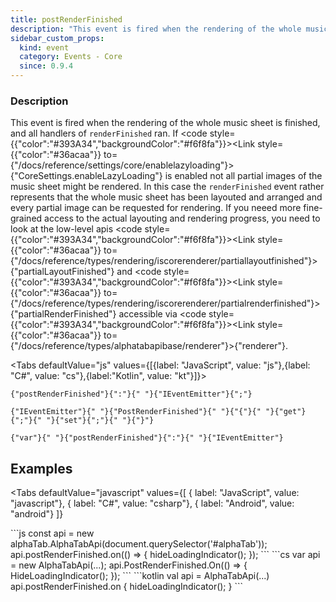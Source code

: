 ```yaml
---
title: postRenderFinished
description: "This event is fired when the rendering of the whole music sheet is finished, and all handlers of `renderFinished` ran."
sidebar_custom_props:
  kind: event
  category: Events - Core
  since: 0.9.4
---
```



<SinceBadge since="0.9.4" />

### Description
This event is fired when the rendering of the whole music sheet is finished, and all handlers of `renderFinished` ran. If <code style={{"color":"#393A34","backgroundColor":"#f6f8fa"}}><Link style={{"color":"#36acaa"}} to={"/docs/reference/settings/core/enablelazyloading"}>{"CoreSettings.enableLazyLoading"}</Link></code> is enabled not all partial images of the music sheet might be rendered.
In this case the `renderFinished` event rather represents that the whole music sheet has been layouted and arranged
and every partial image can be requested for rendering. If you neeed more fine-grained access
to the actual layouting and rendering progress, you need to look at the low-level apis <code style={{"color":"#393A34","backgroundColor":"#f6f8fa"}}><Link style={{"color":"#36acaa"}} to={"/docs/reference/types/rendering/iscorerenderer/partiallayoutfinished"}>{"partialLayoutFinished"}</Link></code> and
<code style={{"color":"#393A34","backgroundColor":"#f6f8fa"}}><Link style={{"color":"#36acaa"}} to={"/docs/reference/types/rendering/iscorerenderer/partialrenderfinished"}>{"partialRenderFinished"}</Link></code> accessible via <code style={{"color":"#393A34","backgroundColor":"#f6f8fa"}}><Link style={{"color":"#36acaa"}} to={"/docs/reference/types/alphatabapibase/renderer"}>{"renderer"}</Link></code>.

<Tabs defaultValue="js" values={[{label: "JavaScript", value: "js"},{label: "C#", value: "cs"},{label:"Kotlin", value: "kt"}]}>
<TabItem value="js">
<div className="codeBlockContainer"><div className="codeBlockContent"><pre className="codeBlock"><code className="codeBlockLines" style={{"color":"#393A34","backgroundColor":"#f6f8fa"}}><span style={{"color":"#36acaa"}}>{"postRenderFinished"}</span><span style={{"color":"#393A34"}}>{":"}</span><span style={{"color":"#393A34","backgroundColor":"#f6f8fa"}}>{" "}</span><Link style={{"color":"#36acaa"}} to={"/docs/reference/types/ieventemitter/"}>{"IEventEmitter"}</Link><span style={{"color":"#393A34"}}>{";"}</span></code></pre></div></div>
</TabItem>
<TabItem value="cs">
<div className="codeBlockContainer"><div className="codeBlockContent"><pre className="codeBlock"><code className="codeBlockLines" style={{"color":"#393A34","backgroundColor":"#f6f8fa"}}><Link style={{"color":"#36acaa"}} to={"/docs/reference/types/ieventemitter/"}>{"IEventEmitter"}</Link><span style={{"color":"#393A34","backgroundColor":"#f6f8fa"}}>{" "}</span><span style={{"color":"#36acaa"}}>{"PostRenderFinished"}</span><span style={{"color":"#393A34","backgroundColor":"#f6f8fa"}}>{" "}</span><span style={{"color":"#393A34"}}>{"{"}</span><span style={{"color":"#393A34","backgroundColor":"#f6f8fa"}}>{" "}</span><span style={{"color":"#00009f"}}>{"get"}</span><span style={{"color":"#393A34"}}>{";"}</span><span style={{"color":"#393A34","backgroundColor":"#f6f8fa"}}>{" "}</span><span style={{"color":"#00009f"}}>{"set"}</span><span style={{"color":"#393A34"}}>{";"}</span><span style={{"color":"#393A34","backgroundColor":"#f6f8fa"}}>{" "}</span><span style={{"color":"#393A34"}}>{"}"}</span></code></pre></div></div>
</TabItem>
<TabItem value="kt">
<div className="codeBlockContainer"><div className="codeBlockContent"><pre className="codeBlock"><code className="codeBlockLines" style={{"color":"#393A34","backgroundColor":"#f6f8fa"}}><span style={{"color":"#00009f"}}>{"var"}</span><span style={{"color":"#393A34","backgroundColor":"#f6f8fa"}}>{" "}</span><span style={{"color":"#36acaa"}}>{"postRenderFinished"}</span><span style={{"color":"#393A34"}}>{":"}</span><span style={{"color":"#393A34","backgroundColor":"#f6f8fa"}}>{" "}</span><Link style={{"color":"#36acaa"}} to={"/docs/reference/types/ieventemitter/"}>{"IEventEmitter"}</Link></code></pre></div></div>
</TabItem>
</Tabs>


## Examples

<Tabs
    defaultValue="javascript"
    values={[
      { label: "JavaScript", value: "javascript"},
      { label: "C#", value: "csharp"},
      { label: "Android", value: "android"}
    ]}
>
<TabItem value="javascript">
```js
const api = new alphaTab.AlphaTabApi(document.querySelector('#alphaTab'));
api.postRenderFinished.on(() => {
    hideLoadingIndicator();
});
```
</TabItem>
<TabItem value="csharp">
```cs
var api = new AlphaTabApi<MyControl>(...);
api.PostRenderFinished.On(() =>
{
    HideLoadingIndicator();
});
```
</TabItem>
<TabItem value="android">
```kotlin
val api = AlphaTabApi<MyControl>(...)
api.postRenderFinished.on {
    hideLoadingIndicator();
}
```
</TabItem>
</Tabs>
